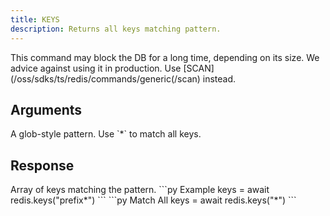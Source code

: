 ```yaml
---
title: KEYS
description: Returns all keys matching pattern.
---
```


<Warning>
This command may block the DB for a long time, depending on its size. We advice against using it in production. Use [SCAN](/oss/sdks/ts/redis/commands/generic(/scan) instead.
</Warning>


## Arguments

<ParamField body="match" type="string" required>
  A glob-style pattern. Use `*` to match all keys.
</ParamField>

## Response

<ResponseField type="string[]" required>
  Array of keys matching the pattern.
</ResponseField>

<RequestExample>
```py Example
keys = await redis.keys("prefix*")
```
```py Match All
keys = await redis.keys("*")
```
</RequestExample>

